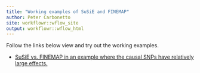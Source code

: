 ```yaml
---
title: "Working examples of SuSiE and FINEMAP"
author: Peter Carbonetto
site: workflowr::wflow_site
output: workflowr::wflow_html
---
```


Follow the links below view and try out the working examples.

+ [SuSiE vs. FINEMAP in an example where the causal SNPs have
relatively large effects.](large_effect.html)
